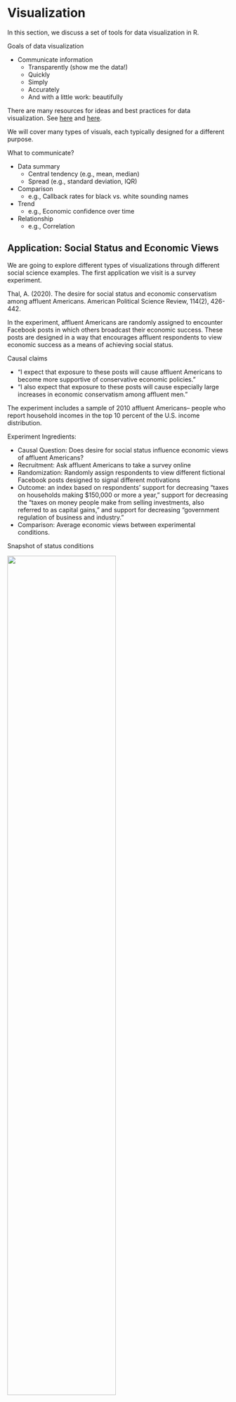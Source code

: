 # Visualization {#visualization}

In this section, we discuss a set of tools for data visualization in R.

Goals of data visualization

-   Communicate information
    -   Transparently (show me the data!)
    -   Quickly
    -   Simply
    -   Accurately
    -   And with a little work: beautifully

There are many resources for ideas and best practices for data visualization. See [here](https://www.tableau.com/learn/articles/best-data-visualization-blogs) and [here](https://serialmentor.com/dataviz/index.html).

We will cover many types of visuals, each typically designed for a different purpose.

What to communicate?

-   Data summary
    -   Central tendency (e.g., mean, median)
    -   Spread (e.g., standard deviation, IQR)
-   Comparison
    -   e.g., Callback rates for black vs. white sounding names
-   Trend
    -   e.g., Economic confidence over time
-   Relationship
    -   e.g., Correlation

## Application: Social Status and Economic Views

We are going to explore different types of visualizations through different social science examples. The first application we visit is a survey experiment.

Thal, A. (2020). The desire for social status and economic conservatism among affluent Americans. American Political Science Review, 114(2), 426-442.

In the experiment, affluent Americans are randomly assigned to encounter Facebook posts in which others broadcast their economic success. These posts are designed in a way that encourages affluent respondents to view economic success as a means of achieving social status.

Causal claims

-   "I expect that exposure to these posts will cause affluent Americans to become more supportive of conservative economic policies."
-   "I also expect that exposure to these posts will cause especially large increases in economic conservatism among affluent men."

The experiment includes a sample of 2010 affluent Americans-- people who report household incomes in the top 10 percent of the U.S. income distribution.

Experiment Ingredients:

-   Causal Question: Does desire for social status influence economic views of affluent Americans?
-   Recruitment: Ask affluent Americans to take a survey online
-   Randomization: Randomly assign respondents to view different fictional Facebook posts designed to signal different motivations
-   Outcome: an index based on respondents' support for decreasing "taxes on households making \$150,000 or more a year," support for decreasing the "taxes on money people make from selling investments, also referred to as capital gains," and support for decreasing "government regulation of business and industry."
-   Comparison: Average economic views between experimental conditions.

Snapshot of status conditions

![](images/status1.png){width="70%"}

Snapshot of Concrete and Placebo comparison conditions

![](images/status2.png){width="70%"}

**Can you put this into the potential outcomes framework?**

## Boxplots

For a video explainer of the code for boxplots and barplots, see below. The video only discusses the code. Use the notes and lecture discussion for additional context. (Via youtube, you can speed up the playback to 1.5 or 2x speed.)

{{< video src="https://www.youtube.com/watch?v=QmQr4lfrmUc" >}}

Let's load the data! Here, note that the data file is in a .RData format instead of .csv. This means that instead of using `read.csv`, we should use a function to load the data that is suitable for the .RData format. This will be `load`. That function works the following way:

```r
load("data/status.RData")
```

```r
load("status.RData")
```

After running the above code, an object will show up in your R environment.

```r
head(status)
```

The data include the following variables

-   `condition`: Placebo, Concrete, Self-Esteem, Social Approval, Conspicuous Consumption
-   `gender`: 1= male; 0= otherwise
-   `econcon`: Economic views. Numeric variable from 0 to 1, with higher values reflecting more conservative views

### Data Summary: Boxplot

Characterize the distributions of continuous numeric variables at once

-   Features: box, whiskers, outliers
-   We will supply the function with a column in our data, and the boxplot displays the distribution of that variable.

![](images/agebox.png){width="80%"}

*Figure from Will Lowe*

Here is an example of the `boxplot` using our `econcon` variable.

-   We have added a title and y-axis label to the plot through the `main` and `ylab` arguments. Play around with changing the words in those arguments.

```r
boxplot(status$econcon,
        main="Economic Views in the Survey Sample",
        ylab="Economic Views")
```

After you execute the plot code, a preview of the plot should appear in the bottom-right window of RStudio.

Boxplots are also useful for data summary across multiple distribution: `boxplot(y ~ x, data = d)`

```r
boxplot(econcon ~ condition, data=status,
        main="Economic Views by Experimental Condition",
        ylab="Economic Views",
        names = c("Placebo", "Concrete", "Conspicuous", 
                  "Self-Esteem", "Social"),
        xlab = "Experimental Condition",
        col = c("red3", rep("dodgerblue", 4)))
```

The additional arguments are just aesthetics. Play around with different settings.

-   For example, can you change the code to make the first two boxes red? Colors are supplied as a vector using the `col =` argument.
    -   To explore colors in R, run this function `colors()` in your R console.

How should we interpret these results? Does status or social approval motivation, specifically, influence economic views? What about other potential motivations?

## Barplots

Comparing frequencies (raw N), proportions, and/or means across categories

```r
valuesbar <- c(20, 30, 40, 10)

namesbar <- c("Livingston Dining \n Commons",
              "Neilson \n Dining Hall",
              "Busch \n Dining Hall",
              "Brower \n Commons")

barplot(valuesbar,
        names=namesbar,
        cex.names = .6,
        main="Hypothetical Evaluation of RU Dining",
        ylab="Percent Prefer Dining Option",
        cex.lab = .7, 
        col="red3")
```

We will use the `barplot()` function.

-   In contrast to the boxplot, the barplot function takes a vector of values that will serve as the top of the bars in the plot-- it does not summarize a variable from within the function
    -   E.g., we could supply it a set of means to plot, not a raw variable
-   Many of the other arguments are aesthetics similar to those when working with boxplot.
-   This means that barplots are pretty easy to create in R. We can supply it a short vector of any values (e.g., `valuesbar <- c(20, 30, 40, 10)`), and we could also supply it a vector of any names to label those values.

```r
## Example
valuesbar <- c(20, 30, 40, 10)

namesbar <- c("Livingston Dining \n Commons",
              "Neilson \n Dining Hall",
              "Busch \n Dining Hall",
              "Brower \n Commons")

barplot(valuesbar,
        names=namesbar,
        cex.names = .6,
        main="Hypothetical Evaluation of RU Dining",
        ylab="Percent Prefer Dining Option",
        cex.lab = .7, 
        col="red3")
```

```         
-   For real applications, this means we could supply a barplot with the output of a `tapply()` function, a `table()` summarizing a single variable, or a set of `mean()` values we have combined into a vector using `c()`.
```

For example, in experiments, we may use barplots to compare the mean from the treatment group(s) $\bar{Y}(1)$ to the control $\bar{Y}(0)$ on some outcome. Let's do it!

-   First, we need the means. Let's find the conditional means of economic views.

```r
condmeans <- tapply(status$econcon, status$condition, mean)
condmeans # save as object to supply to the barplot function
```

The first input is the vector of means/proportions/frequency you want to plot.

```r
barplot(condmeans,
        ylim =  c(0,1), # y-axis dimensions
        names = c("Placebo", "Concrete", "Conspicuous", 
                  "Self-Esteem", "Social"),
        col = "black", # color of bars
        main = "Mean Economic Views by Condition", # plot title
        cex.main = .8, # size of plot title
        cex.names = .8, # size of name labels
        ylab = "Mean Views", # yaxis label
        cex.lab = .8,# size of yaxis label
        las = 1) # controls angle of axis labels
```

The remaining arguments alter the look of the plot to make it more informative.

-   How could we improve this plot to make the interpretation easier?

### Saving Plots

You can save an image of your plot as a `png()` to your working directory. Place `png()` just before your plot with a name in quotations, and then specify the dimensions. Place `dev.off()` at the bottom.

```r
png("mybarplot.png", width = 7, height = 4, res=300, units="in")
barplot(condmeans,
        ylim =  c(0,1), # y-axis dimensions
        names = c("Placebo", "Concrete", "Conspicuous", 
                  "Self-Esteem", "Social"),
        col = "black", # color of bars
        main = "Mean Economic Views by Condition", # plot title
        cex.main = .8, # size of plot title
        cex.names = .8, # size of name labels
        ylab = "Mean Views", # yaxis label
        cex.lab = .8,# size of yaxis label
        las = 1) # controls angle of axis labels
dev.off()
```

Alternatively, you can save it as an image, by going to the plot window in your RStudio environment, and clicking on Export -\> Save as Image. Here, you can save it in any file format you would like, as well as change the dimensions.

![](images/saveplot.png)

### Creating New Variables

The author theorizes that social approval, self-esteem, and conspicuous consumption are all elements of "status motivation." We could analyze the results by collapsing them into a single category called "status motivation" and compare it to the other experimental groups.

-   Create a new variable `conditionnew`
-   Code the variable into new categories based on the values in the original `condition` variable
-   Check the class of the new variable and convert if necessary
-   Verify new variable by exploring values

```r
status$conditionnew <- NA # create new variable
## Code new variable
status$conditionnew[status$condition == "Placebo"] <- "Placebo"
status$conditionnew[status$condition == "Concrete"] <- "Concrete"
status$conditionnew[status$condition == "Conspicuous Consumption" |
                     status$condition == "Self-Esteem" |  
                      status$condition == "Social Approval"] <- "Status"

# class(status$conditionnew) check the class
status$conditionnew <- as.factor(status$conditionnew) # convert
```

Recall, an alternative way to create the new variable is through an `ifelse` statement.

-   Can be read: If this relational statement is `TRUE`, I assign you A, otherwise I assign you B
-   This often works best when we change factor variables to character

```r
status$conditionnew2 <- as.character(status$condition)
status$conditionnew2 <- ifelse(status$condition == "Conspicuous Consumption" |
                     status$condition == "Self-Esteem" |  
                      status$condition == "Social Approval", 
                     "Status", status$conditionnew2)
status$conditionnew2 <- as.factor(status$conditionnew2)
table(status$conditionnew2)
```

Note: Barplots don't have to display means. We could also display frequencies. For example, let's make a plot of the number of people in each condition using our new variable.

```r
freqobs <- table(status$conditionnew)


barplot(freqobs,
        ylim = c(0, 1200),
        col = "black", # color of bars
        main = "Number of People per Condition", # plot title
        cex.main = .8, # size of plot title
        cex.names = .8, # size of name labels
        ylab = "N of Observations", # yaxis label
        cex.lab = .8,# size of yaxis label
        las = 1) # controls angle of axis labels
```

## Application: Changing Minds on Gay Marriage

We now turn to a study that asks the question

-   Research Question Can we effectively persuade people to change their minds?
    -   *Contact Hypothesis*: outgroup hostility diminishes through extended positive contact

The authors conduct two randomized control trials in Los Angeles

-   *Target population*: voters in Los Angeles
-   *Recruitment*: select people from a registered voter list
-   *Randomized treatment conditions*:
    -   Canvassers have a conversation about same-sex marriage vs.
    -   Recycling scripts (placebo)
    -   Control group: no canvassing
-   *Outcome measures*:
    -   Feeling towards gay couples (survey responses over multiple waves)
-   *Comparison*
    -   Compare average change in feelings between treatment conditions

Let's load the data. Data available through QSS. See QSS Chapter 2 for additional discussion.

-   `study`: Which study is the data from (`1` = Study1, `2` = Study2)
-   `treatment`: Five possible treatment assignment options
-   `therm1`: Survey thermometer rating of feeling towards gay couples in waves 1 (0--100) (asked before people were canvassed)
-   `therm2`: Survey thermometer rating of feeling towards gay couples in waves 2 (0--100) (asked after people were canvassed)

```r
marriage <- read.csv("data/gayreshaped.csv", stringsAsFactors = T)
```

```r
marriage <- read.csv("gayreshaped.csv", stringsAsFactors = T)
```

```r
## How many rows and columns
dim(marriage)

## How many observations in each treatment group, in each study
table(marriage$treatment, marriage$study)
```

For a video explainer of the code for the barplot, scatter plot and histogram created with this application, see below. The video only discusses the code. Use the notes and lecture discussion for additional context. (Via youtube, you can speed up the playback to 1.5 or 2x speed.)

{{< video src="https://www.youtube.com/watch?v=ukexpAulAAk" >}}

Let's focus on study 1 only.

```r
marriage1 <- subset(marriage, study ==  1)
```

We have to do some work to prepare our outcome and treatment conditions.

In experiments, we compare the mean from the treatment group(s) $\bar{Y}(1)$ to the control $\bar{Y}(0)$ on some outcome

-   Here are outcome is Change in Support for gay couples: Wave 2 - Wave 1 feeling thermometer scores

```r
marriage1$outcome <- marriage1$therm2 - marriage1$therm1
```

### Recall: Creating new variables

Let's create a new variable `treatmentnew` that collapses the two Recycling and Same-Sex marriage conditions.

```r
marriage1$treatmentnew <- NA
marriage1$treatmentnew[marriage1$treatment == "No Contact"] <- "No Contact"
marriage1$treatmentnew[marriage1$treatment == "Recycling Script by Gay Canvasser" |
                         marriage1$treatment == 
                         "Recycling Script by Straight Canvasser"] <- "Recycling"
marriage1$treatmentnew[marriage1$treatment == "Same-Sex Marriage Script by Gay Canvasser" |
                         marriage1$treatment ==
                         "Same-Sex Marriage Script by Straight Canvasser"] <- "Marriage"
marriage1$treatmentnew <- as.factor(marriage1$treatmentnew)

table(marriage1$treatmentnew)
```

### Recall: Using ifelse to create new variable

An alternative way we could create a variable is to use `ifelse`

Let's try another way using the `ifelse` command.

-   Can be read: If this relational statement is `TRUE`, I assign you A (in this case "No Contact"), otherwise (`ifelse()`)
-   if this alternative relational statement is `TRUE`, I assign you B (in this case "Recycling"), otherwise (`ifelse()`)
-   if this alternative relational statement is `TRUE`, I assign you C (in this case "Marriage"), otherwise
-   If all of those were `FALSE` I assign you D (in this case an `NA`)

```r
marriage1$treatmentnew2 <- ifelse(marriage1$treatment == "No Contact", "No Contact",
                                  ifelse(marriage1$treatment == 
                                           "Recycling Script by Gay Canvasser" |
                                           marriage1$treatment ==  
                                           "Recycling Script by Straight Canvasser",  
                                         "Recycling",
                                    ifelse(marriage1$treatment ==
                                        "Same-Sex Marriage Script by Gay Canvasser" |  
                                            marriage1$treatment ==
                                        "Same-Sex Marriage Script by Straight Canvasser",
                                        "Marriage", 
                                        NA)))
marriage1$treatmentnew2 <- as.factor(marriage1$treatmentnew2)
```

### Calculating the Average Treatment Effect

We now have our outcome and our treatment conditions. In an experiment, we want to look at the difference in means between conditions. Let's calculate the means.

```r
outs <- tapply(marriage1$outcome, marriage1$treatmentnew, mean, na.rm=T)
```

Note: Sometimes data include missing cells. In R, these have an `NA`. To ignore these when calculating a mean, we add `na.rm = T` to the `mean()` or `tapply()` functions.

### Visualize means in a barplot

Let's also add a line at 0 using `abline()`

```r
barplot(outs,
        col="black",
        ylim =  c(-2, 2), # y-axis dimensions
        border = NA, # removes bar borders
        main = "Change in FT W2-W1 by Type of Treatment", # plot title
        cex.main = .8, # size of plot title
        ylab = "Mean Change in FT W2-W1", # yaxis label
        cex.lab = .8,# size of yaxis label
        las = 1) # controls angle of axis labels
abline(h=0, lty=2, col = "red", lwd=2) # adds horizontal line at 0 with dashes 

```

How should we interpret these results?

-   In the Marriage condition, it looks like on average, views toward gay couples became warmer (the bar is positive) after the conversations with canvassers about same-sex marriage.
-   In contrast, the views of people in the Recycling or No Contact conditions did not change much and if anything, became slightly colder.
-   Comparing between these bars, then, it seems like there is an "average treatment effect" given that the change in the Marriage condition was different from the Recycling an No Contact control groups.

## Scatterplots

It turns out that study was completely fabricated, and the article was eventually [retracted](https://www.newyorker.com/science/maria-konnikova/how-a-gay-marriage-study-went-wrong).

How did people know? Well a team of researchers became suspicious based on exploratory analyses they conducted with the data. Let's do a few of these to learn about scatterplots and histograms.

Scatter plots show the relationship between two numeric variables.

A common way to describe and quantify a relationship is through correlation.

-   Correlation: When $x$ changes, $y$ also changes by a fixed proportion
    -   Asks: If you are a certain degree above the mean of $x$, are you similarly that much above the mean of $y$?
    -   Positive correlation: data cloud slopes up;
    -   Negative correlation: data cloud slopes down;
    -   High positive or negative correlation: data cluster tightly around a sloped line
    -   Not affected by changes of scale: cm vs. inch, etc.

Range of Correlation is between $-1$ and $1$

-   Look at the graphs below for examples of high and low positive and negative correlations.

![From *R for Dummies*](images/corrdummies.png){width="60%"}

The `plot()` function in R works using x and y coordinates.

-   We have to tell R precisely at which x- and y- coordinates to place points (e.g., place a point at `x=20` and `y=40`)
-   In practice, we will generally supply R with a vector of x-coordindates and a vector of corresponding y-coordinates.

To illustrate a scatterplot, we will examine the relationship between the Wave 1 and Wave 2 feeling thermometer scores in the field experiment, for just the control "No Contact" condition.

```r
## Subset data to look at control only
controlonly <- subset(marriage1, treatment == "No Contact")
```

In the `plot()`, we supply the x and y vectors.

-   `xlim` and `ylim` specify the range of the x and y axis.
-   `pch` is the point type. You can play around with that number to view different plot types

```r
plot(x=controlonly$therm1, y=controlonly$therm2, 
     main = "Relationship between W1 and  W2",
     xlab = "Wave 1", xlim = c(0, 100),
     ylab = "Wave 2", ylim = c(0, 100),
     pch = 20)
```

The correlation looks extremely high! It is positively sloped and tightly clustered.

In fact, if we use R's function to quantify a correlation between two variables, we will see it is a correlation above .99, very close to the maximum value.

-   By default, R calculate the "pearson" correlation coefficient, a number that will be between -1 and 1. It represents the strength of the linear association between two variables.

```r
## use = "pairwise" means to use all observations where neither variable has missing NA data
cor(marriage1$therm1, marriage1$therm2, use = "pairwise")
```

This high correlation was unusual for this type of data.

-   Feeling thermometers suffer from low reliability. How a person answers the question at one point in time (perhaps 83) in Wave 1 often differs from the numbers they say when asked again at a future point in time in Wave 2. A person's responses often aren't that stable.
-   Because there was such a high correlation, it suggested that the data might not have been generated by real human responses

## Histograms

The researchers later discovered the Wave 1 data was suspiciously correlated with an existing survey: 2012 CCAP.

-   They believe the researcher likely used CCAP for Wave 1 - used survey responses from real humans that took a real survey -- but not the humans that the researcher claimed to interview in the experiment.
-   Then the researcher generated the Wave 2 data by adding random noise to the Wave 1 data
-   Part of why they believe this has to do with a histogram plot they generated to compare Waves 1 and 2

A histogram is a useful plot for summarizing the distribution of a single variable.

-   It shows the frequency of observations (e.g., the number of survey respondents) who give an answer within a particular interval of numeric values

Because a histogram is a single variable summary, we just supply R with the numeric variable we want to summarize.

-   The new argument here `breaks` tells R how many of the individual rectangles we want. You can play around with that number to see how the plot changes.

```r
hist(x=controlonly$therm1, breaks=50,
     main = "W1 Histogram", ylim = c(0,1000))
hist(x=controlonly$therm2,breaks=50,
     main = "W2 Histogram", ylim = c(0,1000))  
```

The researchers noticed that the heaping patterns were different between Wave 1 and Wave 2.

-   When real humans answer these types of feeling thermometer questions, we often see heaping (tall spikes) at values of 0, 50, and 100. Humans tend to gravitate toward those nice round numbers to anchor their responses. In addition, often researchers might recode people with missing responses (people who skip a question), as having a score of 50, increasing the number at that point.
    -   Wave 1 has a lot of this heaping-- look at the higher bars around 0, 50, and 100, suggesting a lot of survey respondents gave those answers.
    -   However, Wave 2 has less heaping, particularly at 50. This suggested to the researchers that the Wave 2 data were likely generated by a computer and not real humans

### Happy research ending

While the original article was retracted

-   Researchers who found irregularities received funding to conduct similar studies with real data this time
-   Multiple publications suggest the canvassing approach was effective:
    -   Broockman and Kalla. 2016. "Durably reducing transphobia: A field experiment on door-to-door canvassing" Science 352 no. 6282.
    -   Broockman and Kalla. 2020. "Reducing exclusionary attitudes through interpersonal conversation: evidence from three field experiments." American Political Science Review
    -   Kalla and Broockman. 2021. "Which narrative strategies durably reduce prejudice? Evidence from field and survey experiments supporting the efficacy of perspective-getting." American Journal of Political Science. Forthcoming.

## Line Plots

In this application, we will create a line plot in R. Line plots are built very similarly to scatterplots. We provide R an input of values for the x-axis and corresponding values on the y-axis.

For example, if we wanted to plot the US life expectancy for the past few years from 2018-2021, we could do the following based on data from the National Center for Health Statistics:

```r
years <- c(2018, 2019, 2020, 2021)
yvalues <- c(78.7, 78.8, 77, 76.1)

## Key to making this a line plot is type="l"
plot(x=years,
     y=yvalues,
     type="l",
     main="US Life Expectancy by year",
     xlab = "Year",
     ylab = "Life Expectancy at birth",
     las=2 ) # orientation of axis labels
```

```r
## Alternate approach is to customize axis
plot(x=1:4,
     y=yvalues,
     type="l",
     main="US Life Expectancy by year",
     xlab = "Year",
     ylab = "Life Expectancy at birth",
     las=2, # orientation of axis labels
     xaxt="n") # remove original axis
axis(1, at=1:4, labels = years) # label points only at relevant ticks
```

The two vectors of values may come from variables in your data or may come from calculations you make using those variables.

Let's do a more complex example and break this down step by step.

## Application: Trends during COVID

Since the onset of the pandemic in 2020, researchers have evaluated attitudinal and behavioral responses to policy changes, political messages, and COVID case/hospitalization/death rates.

-   Survey data on attitudes and self-reported behavior
-   Health care provider administrative data
-   Mobile phone data to track locations
-   Social media data to track attitudes and mobility

***Example: Using Survey data from over 1.1 million responses*** to measure concern about the coronavirus over time.

-   Clinton, Joshua, et al. "[Partisan pandemic: How partisanship and public health concerns affect individuals' social mobility during COVID-19](https://www.science.org/doi/10.1126/sciadv.abd7204)." Science advances 7.2 (2021): eabd7204.

![](images/covidsurvey.png)

***Example: Using the geotracking data of 15 million smartphones*** per day to compute percentage reduction in general movement and visiting non-essential services relative to before COVID-19 (before March 9).

-   Gollwitzer, Anton, et al. "[Partisan differences in physical distancing are linked to health outcomes during the COVID-19 pandemic](https://www.nature.com/articles/s41562-020-00977-7)." Nature human behaviour 4.11 (2020): 1186-1197.

![](images/covidphone.png)

***Example: Using Twitter geolocation data*** to track how much movement users have by looking at the distances from all locations where a given user has tweeted.

-   Paiheng Xu, Mark Dredze, David A Broniatowski. "[The Twitter Social Mobility Index: Measuring Social Distancing Practices from Geolocated Tweets](https://socialmobility.covid19dataresources.org/)." Journal of Medical Internet Research (JMIR), 2020.

![](images/covidtwitter.png)

We will use the Twitter social mobility index to study how the movement of geo-located Twitter users changed from 2019 into April 2022.

-   We will compare this movement for users located in the Northeast vs. South

Each row of the dataset represents a week of the year. Each column represents a particular geography for which social mobility was calculated by the researchers.

-   `Dates` indicates the date
-   `Northeast`: social mobility data for those in the northeast of the U.S.
-   `South`: social mobility data for those in the south of the U.S.

```r
## Load the data from the author Mark Dredze's website
covid <- read.csv("https://raw.githubusercontent.com/mdredze/covid19_social_mobility.github.io/master/data/longitudinal_compiled.csv")
```

Just like we have encountered numeric, factor, and character variables, R also has the ability to treat variables specifically as dates. We will want R to treat the date variable we read in as a date, and not as raw text or some other variable type. To do this, we will use the `as.Date` function.

```r
## Date variable original format and class
head(covid$Dates)
class(covid$Dates)

## Convert to class Date
covid$Dates <- as.Date(covid$Date)
head(covid$Dates)
class(covid$Dates)
```

The researchers continue to add to these data. Let's look at the portion of data from 2019 to April 2022.

-   Note the use of `as.Date` again to make sure R knows our text should be treated as a date
-   Note the use of the greater than or equal to `>=` and less than or equal signs `<=` to specify which rows we want to keep in the data. We want rows that are in dates after January 1, 2019 and (`&`) on or before April 25, 2022.

```r
covidsub <- subset(covid, Dates >= as.Date("2019-01-01") &
                     Dates <= as.Date("2022-04-25"))
```

These data are collected by week. That is very detailed. While that may be useful, let us create another variable that contains just the month and year, which will allow us to calculate the average per month. With a date variable, we can use the `format` function to change the format to just year and month.

```r
covidsub$monthyear <- format(covidsub$Dates, "%Y-%m")
range(covidsub$monthyear)
```

Where we are going ...

```r
mobilitybymonthNE <- tapply(covidsub$Northeast, covidsub$monthyear, mean,
                          na.rm=T)

mobilitybymonthSO <- tapply(covidsub$South, covidsub$monthyear, mean,
                          na.rm=T)

plot(x=1:length(mobilitybymonthNE),y=mobilitybymonthNE,
     type="l", pch=15,
     main="Avg. Social Mobility by Month and Region",
     ylab="Twitter Social Mobility Index",
     xlab="",
     ylim = c(0, 80), las=1,
     lwd=2,
     bty="n",
     xaxt="n")
lines(x=1:length(mobilitybymonthSO),y=mobilitybymonthSO, col="red3", lwd=2)
axis(1, at = 1:length(mobilitybymonthNE), 
     labels= names(mobilitybymonthNE), 
     las=2, cex.axis=.7)
legend("bottomleft",  col=c("red3", "black"), 
       c("South", "Northeast"), cex = .7, lty=1,lwd=2,
       bty="n")
```

Starting from the bottom ...

-   Let's first create a scatterplot by providing R with our two variables
-   In a trend/line plot, we want each month on the x-axis
-   We want our outcome on the y-axis, in this case, average social mobility by month
-   Ultimately we will want to compare the Northeast with the South. We will plot one line at a time, starting with the Northeast

We first need to find the average by month. Recall our `tapply()` function.

```r
mobilitybymonthNE <- tapply(covidsub$Northeast, covidsub$monthyear, mean,
                          na.rm=T)

mobilitybymonthSO <- tapply(covidsub$South, covidsub$monthyear, mean,
                          na.rm=T)
```

Let's look at the output for the Northeast. Each value is what we ultimately want on the y-axis-- the average social mobility in a given month.

```r
mobilitybymonthNE
```

We want to plot them each at their own point on the x-axis, from the first month to the last month. We can start by creating a vector of the same length as we have months:

```r
1:length(mobilitybymonthNE)
```

These become our two inputs in the plot.

```r
plot(x=1:length(mobilitybymonthNE),
     y=mobilitybymonthNE, pch=16) # pch is point type
```

We now transform it to a line by specifying `type="l"`

-   By default, R creates a plot with `type=p` for points. R also has `type=b` which has both a line and points.

```r
plot(x=1:length(mobilitybymonthNE),
     y=mobilitybymonthNE, type="l") # makes it a line
```

Let us change the aesthetics a bit by adding labels and removing the border with `bty="n"`.

```r
plot(x=1:length(mobilitybymonthNE),
     y=mobilitybymonthNE,
     type="l", 
     main="Social Mobility by Month and Region",
     ylab="Twitter Social Mobility Index",
     xlab="",
     ylim = c(0, 80), # y-axis limits
     las=1, # orientation of axis labels
     lwd=2, # line width
     bty="n") # removes border
```

Let's add a comparison line with the `lines()` function to look at trends for the south.

-   Note that this is outside of the `plot()` function, but the inputs are very similar. We supply a set of x and y coordindates.

```r
plot(x=1:length(mobilitybymonthNE),
     y=mobilitybymonthNE,
     type="l", 
     main="Social Mobility by Month and Region",
     ylab="Twitter Social Mobility Index",
     xlab="",
     ylim = c(0, 80), # y-axis limits
     las=1, # orientation of axis labels
     lwd=2, # line width
     bty="n") # removes border
## Add line to the plot 
lines(x=1:length(mobilitybymonthSO),
     y=mobilitybymonthSO, col="red3", lwd=2)
```

Let's create our own axis for the plot to add detail. To do this, we add `xaxt` to the `plot` function and then use `axis()` below the function.

The labels we will add are the actual months in the data. These happen to be the labels or `names` of our vectors:

```r
names(mobilitybymonthNE)
```

```r
plot(x=1:length(mobilitybymonthNE),
     y=mobilitybymonthNE,
     type="l", 
     main="Social Mobility by Month and Region",
     ylab="Twitter Social Mobility Index",
     xlab="",
     ylim = c(0, 80),
     las=1, 
     lwd=2, 
     bty="n",
     xaxt="n") # removes original x-axis
## Add line to the plot 
lines(x=1:length(mobilitybymonthSO),
     y=mobilitybymonthSO, col="red3", lwd=2)
## add the axis the "1" means x-axis. A "2" would create a y-axis
axis(1, at = 1:length(mobilitybymonthNE), 
     labels=names(mobilitybymonthNE), las=2)
```

Finally, let's add a `legend()`. Now we're here!

```r
plot(x=1:length(mobilitybymonthNE),
     y=mobilitybymonthNE,
     type="l", 
     main="Social Mobility by Month and Region",
     ylab="Twitter Social Mobility Index",
     xlab="",
     ylim = c(0, 80),
     las=1, 
     lwd=2, 
     bty="n",
     xaxt="n") # removes original x-axis
## Add line to the plot 
lines(x=1:length(mobilitybymonthSO),
     y=mobilitybymonthSO, col="red3", lwd=2)
## add the axis the "1" means x-axis. A "2" would create a y-axis
axis(1, at = 1:length(mobilitybymonthNE), 
     labels=names(mobilitybymonthNE), las=2)

## Add legend, "bottomleft" indicates where on the plot to locate it
## Could use "topright" instead, for example
legend("bottomleft",  col=c("red3", "black"), 
       c("South", "Northeast"), 
       cex = .7, # size of legend
       lwd=2,
       bty="n")
```

## Visual tips and tricks

Recall we said the goals of visualization are to communicate information

-   Transparently (show me the data!)
-   Quickly
-   Simply
-   Accurately
-   And with a little work: beautifully

What NOT to communicate?

![](images/honestrunway.jpeg){width="70%"}

Claus Wilke provides an overview of rules of thumb to fall when creating a data visualization on the Serial Mentor [website](https://serialmentor.com/dataviz/).

An example is below

![](images/ugbadwrong.png)

Overall, the best thing to do is to look at your visual from a consumer's [point of view](https://www.youtube.com/watch?v=nQJEp-k-ogs&ab_channel=ArianaGrandeVevo). You want your visuals to be intuitive enough for a viewer to be able to interpret it without too much help from you or explanatory text elsewhere in a paper or presentation. Our goal is to help consumers of our data understand the main takeaways of our research easily and accurately.

-   We want to make sure our visuals always have informative labels that a lay person can understand (instead of technical variable names, we can use plain language)
    -   We may need to add a legend or additional text to a visual to help with this
-   We want to choose colors to convey information. We want to avoid colors that are hard to see or might distract consumers.
-   The axis dimensions should not be misleading. If the goal is to compare two or more plots to each other, we would want them to have similar axes, for example.

## Common R plotting functions and arguments

Here is a refresher of several of the functions and arguments we have come across.

Create a plot

-   `plot()`: for scatterplots and trend plots
-   `barplot()`: for barplot comparisons across categories
-   `boxplot()`: boxplot for summaries of numeric variables
-   `hist()`: for histogram summaries of a single numeric variable

Aesthetic arguments within a plot

-   `main =`: Specifies the main title of the plot. Supply text (e.g., `main = "my title"`)
-   `ylab =`: Specifies the title of the y-axis. Supply text (e.g., `ylab = "Mean of variable"`)
-   `xlab =`: Specifies the title of the x-axis. Supply text (e.g., `xlab = "X variable name"`)
-   `ylim =`: Specifies the range of the y-axis. Supply vector of two numbers (e.g., `ylim = c(0, 100)`)
-   `xlim =`: Specifies the range of the x-axis. Supply vector of two numbers (e.g., `xlim = c(0, 100)`)
-   `bty="n"`: Removes the border box around the plot
-   `cex`, `cex.main`, `cex.names`, `cex.lab`, `cex.axis`: Changes the size of different elements of a plot. Default is 1, so a value of .8 would be smaller than default, and 1.2 would be bigger than normal.
-   `type =`: Specifies the type of plot (e.g., `type="l"` is a line plot, `type="b"` is a plot with points and lines connecting them)
-   `lwd=`: Specifies the width of a line on a plot. Default is 1. E.g., `lwd=3` makes a line much thicker
-   `pch=`: Specifies the point type. E.g., `pch=15`
-   `lty=`: Specifies the line type. E.g., `lty=2` is a dashed line
-   `col=`: Specifies the color of the central element of the plot. Can take a single color or vector of colors. Use `colors()` in the console to see all R colors.
-   `names`: Specifies a set of labels in a barplot

Ways to annotate a plot (generally added below the initial plotting function)

-   `abline()`: Adds a line to the plot at a particular point on the x- or y- intercept, either horizontal, vertical, or of a particular slope
    -   Example: Adding a horizontal line at a particular at a y value of 2 `abline(h=2)`
    -   Example: Adding a vertical line at a particular at a x value of 2 `abline(v=2)`
-   `lines(x=, y=)`: Adds a line connecting pairs of x- and y-coordinates. We used this to add the South line to the social mobility plot.
-   `axis()`: Used to replace the default x- or y- axis that R will create with a customized axis
    -   To create an original y-axis, use `axis(2, vectorofvalues, labels)` and specify `yaxt="n"` inside the plotting function to remove the original y-axis.
    -   To create an original x-axis, use `axis(1, vectorofvalues, labels)` and specify `xaxt="n"` inside the plotting function to remove the original x-axis.
-   `legend()`: Adds a legend to a plot. Can specify the location as the first argument (e.g., `"bottomleft"` or `"topright"`)
-   `text()`: Adds text to a plot at specific x- and y- locations. (E.g., `text(x=3, y=4, "Here is a point"`). The x and y arguments can be single numbers or a vector of numbers. x and y need to be the same length.
-   `points()`: Adds points to a plot at specific x- and y- locations. Inputs are much like `plot`

## A note on `ggplot`

R has a number of open-source packages that people can use to expand the set of capabilities for visualization and analysis. These can be installed through RStudio. We will look at one of these packages: `ggplot2`.

***Using ggplot will be extra-credit at this point in the course. We may return to it later in the semester as part of the main curriculum. Reviewing this section of the notes is optional.***

The "gg" in ggplot2 stands for the "Grammar of Graphics." This program provides another framework for creating figures in R. According to Hadley Wickham, "ggplot2 provides beautiful, hassle-free plots that take care of fiddly details like drawing legends."

Practically speaking, `ggplot()` is another tool to plot the same types of figures we have been making in class. Some people prefer `ggplot2` because they find the logic of building figures more intuitive using this framework and/or more aesthetically pleasing. However, both `ggplot()` and the plots we have been making in class can accomplish the same ultimate goals of data visualization-- to communicate information transparently, quickly, accurately, simply, and beautifully. Which types of plots you may prefer is up to your own taste.

Think of packages like apps on a smartphone.

-   If RStudio is our smartphone, we install a package like you install an app on the phone. You only have to do this once, though occasionally you may want or need to update the installation to a new version.

```r
## Run this line in your R console
install.packages("ggplot2")
```

-   On a smartphone, every time you want to use an app after you have installed it, you have to open the app. Similarly, every time we want to open a package in RStudio, we have to open it by using the `library()` command

```r
## Add and run this line in your R script, above the code where you will use functions from the package
library(ggplot2)
```

The main plotting function in `ggplot2` is the `ggplot()` function. It will give you access to barplots, boxplots, scatterplots, histograms, etc.

-   The syntax within this package is a little different from the base R plotting functions. We will investigate below. For now, here is an example of using `ggplot` to create a boxplot using the experiment on social status from earlier in this section.

```r
ggplot(data=status, mapping = aes(x=condition, y=econcon)) +
  geom_boxplot()
```

The three primary components of a ggplot() are a dataframe (`data =`), a set of mapping aesthetics (`aes()`), and `geoms` (e.g., geom boxplot, geom bar, geom point, geom line, etc.).

-   The function `ggplot()` first takes a dataframe that includes the values you would like to plot (e.g., `data = status`).
-   The aesthetics then include the variable names that you want to plot on the x and y axis (e.g., `aes(x=condition, y=econcon)`)
    -   Additional mapping aesthetics can be specified. For example, a third variable (or a repeat of a previous variable) can also be specified (e.g., `fill =`, `colour =`, `shape =`), which acts as a grouping variable. If this is specified, `ggplot()` will create a corresponding legend for the plot and will color/make different shapes for different groups within this third variable (See the boxplot below for an example of grouping by condition).
-   After closing out the first `ggplot()` parentheses, you then annotate the plot by adding (`+`) a geometric layer. This is essentially where you specify the type of plot (though it is possible to have multiple geometric layers).
-   Just like with the other plotting functions in R, you can also specify a number of other arguments to make your plot more informative and aesthetically pleasing. Here, you do this by adding (`+`) additional arguments. See examples below (e.g., `ggtitle`, `xlab`, `ylab` for titles, `ylim` for y-axis limits, etc.)
-   Likewise, just like with the other plotting functions, you can save your plots as a pdf or png. To do so here, you include the line `ggsave()` just below your plot.

There are many more possibilities for plotting with `ggplot()`, but these should get you started. For additional resources on all that is gg, I recommend the [R Graphics Cookbook](https://%20r-graphics.org/).

Here is a second version of the boxplot with more aesthetics specified.

-   We will color in the boxes based on the collapsed condition variable.

```r
ggplot(data=status, mapping = aes(x=condition, y=econcon, fill=conditionnew)) +
  ## Specifies plot type. E.g., also have geom_point(), geom_bar()
  geom_boxplot()+
  ## Note many arguments are similar to other R functions but the syntax is a little different
  ggtitle("Economic Views by Experimental Condition")+
  ylab("Economic Views")+
  xlab("Experimental Condition")+
  ylim(0,1)+
  ## Changes the overall theme (i.e., color scheme, borders, etc.)
  theme_bw()+
  theme(legend.position="bottom")
ggsave("myboxplot.pdf", width=7, height=5)

```

Here is an example of a histogram from the application on views toward gay couples.

```r
ggplot(controlonly, aes(x=therm1)) +
  geom_histogram(binwidth = 1) +
  ggtitle("W1 Histogram") +
  theme_minimal()
```

Instead of displaying multiple categories through different shapes or colors, we could also create multiple mini plots instead. This is done through `facet`. Let's look at a histogram for each condition for the thermometers in wave 2.

```r
ggplot(marriage1, aes(x=therm2)) +
  geom_histogram(binwidth = 1) +
  ggtitle("W2 Histogram by Condition") +
  xlab("Feeling Thermometer Wave 2")+
  theme_bw()+
  facet_wrap(~treatmentnew)
```

We can similarly create a scatter and line plot. Let's use the social mobility data. Here we see `geom_point` and `geom_line`.

```r
## Scatterplot
ggplot(covidsub, aes(x=Dates, y=avg_USA)) +
  geom_point() +
  ggtitle("Average Social Mobility in US") +
  xlab("Date")+
  ylab("Avg Social Mobility")

## Line plot
ggplot(covidsub, aes(x=Dates, y=avg_USA)) +
  geom_line() +
  ggtitle("Average Social Mobility in US") +
  xlab("Date")+
  ylab("Avg Social Mobility")
```
